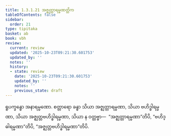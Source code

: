 ```yaml
---
title: 1.3.1.21 အဇ္ဈတ္တာရမ္မဏတ္တိက
tableOfContents: false
sidebar:
  order: 21
type: tipitaka
basket: ab
book: vbh
review:
  current: review
  updated: '2025-10-23T09:21:30.601753'
  updated_by: ''
  notes: ''
  history:
  - state: review
    date: '2025-10-23T09:21:30.601753'
    updated_by: ''
    notes: ''
    previous_state: draft
---
```



<ReviewStatus review={frontmatter.review} showDetails={true} />

<HypothesisAnnotation frontmatter={frontmatter} />

<DynamicBreadcrumb />

<Paragraph number="520" book="vbh">
ရူပက္ခန္ဓော အနာရမ္မဏော. စတ္တာရော ခန္ဓာ သိယာ အဇ္ဈတ္တာရမ္မဏာ, သိယာ ဗဟိဒ္ဓါရမ္မဏာ, သိယာ အဇ္ဈတ္တဗဟိဒ္ဓါရမ္မဏာ, သိယာ န ဝတ္တဗ္ဗာ—  “အဇ္ဈတ္တာရမ္မဏာ”တိပိ, “ဗဟိဒ္ဓါရမ္မဏာ”တိပိ, “အဇ္ဈတ္တဗဟိဒ္ဓါရမ္မဏာ”တိပိ.
</Paragraph>